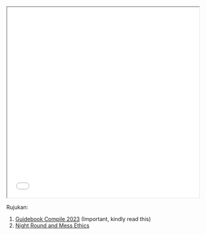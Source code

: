 <iframe src="/induksi/mess-ethics.pdf" width="100%" height="500px"></iframe>

Rujukan:
1. [Guidebook Compile 2023](/Guidebook%20Compile%2023%20Latest.pdf) (Important, kindly read this)
2. [Night Round and Mess Ethics](/Night%20Round%20and%20Mess%20Ethics.pptx)
